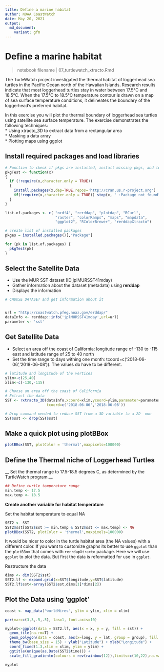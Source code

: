 ```yaml
---
title: Define a marine habitat
author: NOAA CoastWatch
date: May 20, 2021
output:
  md_document:
    variant: gfm
---
```

# Define a marine habitat
>notebook filename | 07_turtlewatch_xtracto.Rmd  

The TurleWatch project investigated the thermal habitat of loggerhead sea turtles in the Pacific Ocean north of the Hawaiian Islands. Research results indicate that most loggerhead turtles stay in water between 17.5°C and 18.5°C. When the 17.5°C to 18.5°C temperature contour is drawn on a map of sea surface temperature conditions, it delineates the boundary of the loggerhead's preferred habitat.  

In this exercise you will plot the thermal boundary of loggerhead sea turtles using satellite sea surface temperature. The exercise demonstrates the following techniques:  
* Using xtracto_3D to extract data from a rectangular area  
* Masking a data array  
* Plotting maps using ggplot  

## Install required packages and load libraries 

```r

# Function to check if pkgs are installed, install missing pkgs, and load
pkgTest <- function(x)
{
  if (!require(x,character.only = TRUE))
  {
    install.packages(x,dep=TRUE,repos='http://cran.us.r-project.org')
    if(!require(x,character.only = TRUE)) stop(x, " :Package not found")
  }
}

list.of.packages <- c( "ncdf4", "rerddap", "plotdap", "RCurl",  
                       "raster", "colorRamps", "maps", "mapdata",
                       "ggplot2", "RColorBrewer", "rerddapXtracto")

# create list of installed packages
pkges = installed.packages()[,"Package"]

for (pk in list.of.packages) {
  pkgTest(pk)
}


```

## Select the Satellite Data
* Use the MUR SST dataset (ID jplMURSST41mday)  
* Gather information about the dataset (metadata) using **rerddap**  
* Displays the information  
```r
# CHOOSE DATASET and get information about it 


url = "http://coastwatch.pfeg.noaa.gov/erddap/"
dataInfo <- rerddap::info('jplMURSST41mday',url=url)
parameter <- 'sst'
```

## Get Satellite Data  
* Select an area off the coast of California: longitude range of -130 to -115 east  and latitude range of 25 to 40 north  
* Set the time range to days withing one month: tcoord=c('2018-06-06','2018-06-08')). The values do have to be different.  

```r

# latitude and longitude of the vertices
ylim<-c(25,40)
xlim<-c(-130,-115)

# Choose an area off the coast of California
# Extract the data
SST <- rxtracto_3D(dataInfo,xcoord=xlim,ycoord=ylim,parameter=parameter, 
                   tcoord=c('2018-06-06','2018-06-08'))

# Drop command needed to reduce SST from a 3D variable to a 2D  one  
SST$sst <- drop(SST$sst) 
```
## Make a quick plot using plotBBox  
```r

plotBBox(SST, plotColor = 'thermal',maxpixels=100000)

```

## Define the Thermal niche of Loggerhead Turtles  

__ Set the thermal range to 17.5-18.5 degrees C, as determined by the TurtleWatch program.__  

```r
## Define turtle temperature range
min.temp <- 17.5
max.temp <- 18.5
```
__Create another variable for habitat temperature__

Set the habitat temperature to equal NA 

```r

SST2 <- SST
SST2$sst[SST2$sst >= min.temp & SST2$sst <= max.temp] <- NA
plotBBox(SST2, plotColor = 'thermal',maxpixels=100000)

```

It would be nicer to color in the turtle habitat area (the NA values) with a different color. If you want to customize graphs its better to use `ggplot` than the `plotBBox` that comes with 
`rerrdapXtracto` package.  Here we will use `ggplot` to plot the data. But first the data is reformatted for use in `ggplot`. 

Restructure the data 
```r

dims <- dim(SST2$sst)
SST2.lf <- expand.grid(x=SST$longitude,y=SST$latitude)
SST2.lf$sst<-array(SST2$sst,dims[1]*dims[2])

```

## Plot the Data using 'ggplot'  
```r
coast <- map_data("worldHires", ylim = ylim, xlim = xlim)

par(mar=c(3,3,.5,.5), las=1, font.axis=10)

myplot<-ggplot(data = SST2.lf, aes(x = x, y = y, fill = sst)) +
  geom_tile(na.rm=T) +
  geom_polygon(data = coast, aes(x=long, y = lat, group = group), fill = "grey80") +
  theme_bw(base_size = 15) + ylab("Latitude") + xlab("Longitude") +
  coord_fixed(1.3,xlim = xlim, ylim = ylim) +
  ggtitle(unique(as.Date(SST2$time))) +
  scale_fill_gradientn(colours = rev(rainbow(12)),limits=c(10,22),na.value = "firebrick4") 

myplot

```



